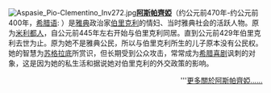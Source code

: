 [[File:Aspasie_Pio-Clementino_Inv272.jpg|left]]'''[[阿斯帕齊婭|阿斯帕齊婭]]'''（约公元前470年-约公元前400年，[[希腊语|希腊语]]: {{Polytonic|Ἀσπασία}}）是[[古雅典|雅典]]政治家[[伯里克利|伯里克利]]的情妇、当时雅典社会的活跃人物。原为[[米利都|米利都人]]，自公元前445年左右开始与伯里克利同居。直到公元前429年伯里克利去世为止。原为她不是雅典公民，所以与伯里克利所生的儿子原本没有公民权。她的智慧为[[苏格拉底|苏格拉底]]所赏识，但长期受到公众攻击，常常成为[[希腊喜剧|希腊喜剧]]讽刺的对象，这是因为她的私生活和据说她对伯里克利的外交政策的影响。
<div style="text-align: right;">'''[[阿斯帕齊婭|更多關於阿斯帕齊婭……]]</div>